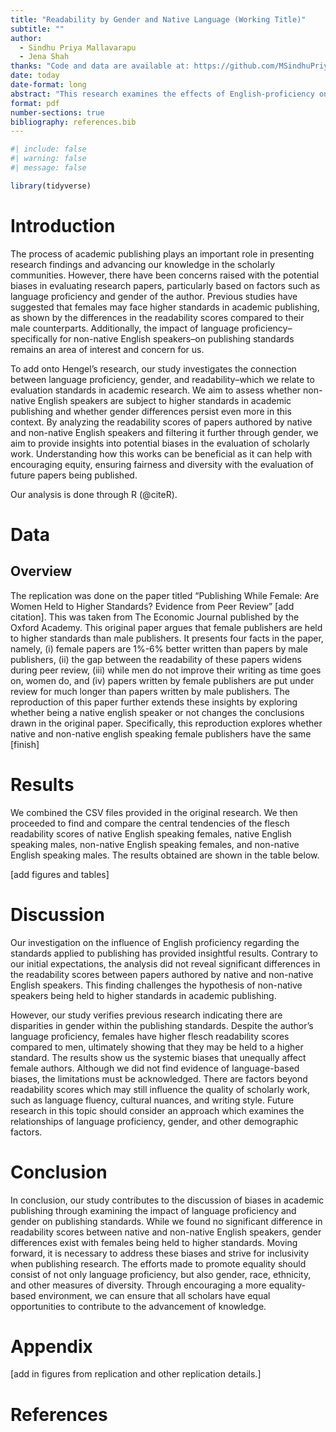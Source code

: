 ```yaml
---
title: "Readability by Gender and Native Language (Working Title)"
subtitle: ""
author: 
  - Sindhu Priya Mallavarapu
  - Jena Shah
thanks: "Code and data are available at: https://github.com/MSindhuPriya/publish_while_female. The replication is available at : "
date: today
date-format: long
abstract: "This research examines the effects of English-proficiency on the standards applied to academic publishing. We are building upon previous research suggesting that women may be held to higher standards in scholarly writing [citation] and investigate if there are differences for non-native English speakers. Utilizing data from CSV datasets, we analyzed the flesch readability scores of papers written by native and non-native English speakers, filtered by gender. Our findings revealed no significant difference in the readability scores based on language proficiency. Albeit, consistent with prior research, we observed gender disparities with women facing higher standards than men. These results highlight the importance of addressing biases in academic publishing and advocating for equality in the area. Future research should explore the reasons behind gender disparities in publishing standards to help identify strategies which can promote inclusivity in scholarly publishing."
format: pdf
number-sections: true
bibliography: references.bib
---
```


```r
#| include: false
#| warning: false
#| message: false

library(tidyverse)
```


# Introduction

The process of academic publishing plays an important role in presenting research findings and advancing our knowledge in the scholarly communities. However, there have been concerns raised with the potential biases in evaluating research papers, particularly based on factors such as language proficiency and gender of the author. Previous studies have suggested that females may face higher standards in academic publishing, as shown by the differences in the readability scores compared to their male counterparts. Additionally, the impact of language proficiency–specifically for non-native English speakers–on publishing standards remains an area of interest and concern for us.

To add onto Hengel’s research, our study investigates the connection between language proficiency, gender, and readability–which we relate to evaluation standards in academic research. We aim to assess whether non-native English speakers are subject to higher standards in academic publishing and whether gender differences persist even more in this context. By analyzing the readability scores of papers authored by native and non-native English speakers and filtering it further through gender, we aim to provide insights into potential biases in the evaluation of scholarly work. Understanding how this works can be beneficial as it can help with encouraging equity, ensuring fairness and diversity with the evaluation of future papers being published.

Our analysis is done through R (@citeR).



# Data {#sec-data}

## Overview

The replication was done on the paper titled “Publishing While Female: Are Women Held to Higher Standards? Evidence from Peer Review” [add citation]. This was taken from The Economic Journal published by the Oxford Academy. This original paper argues that female publishers are held to higher standards than male publishers. It presents four facts in the paper, namely, (i) female papers are 1%-6% better written than papers by male publishers, (ii) the gap between the readability of these papers widens during peer review, (iii) while men do not improve their writing as time goes on, women do, and (iv) papers written by female publishers are put under review for much longer than papers written by male publishers. The reproduction of this paper further extends these insights by exploring whether being a native english speaker or not changes the conclusions drawn in the original paper. Specifically, this reproduction explores whether native and non-native english speaking female publishers have the same [finish]


# Results

We combined the CSV files provided in the original research. We then proceeded to find and compare the central tendencies of the flesch readability scores of native English speaking females, native English speaking males, non-native English speaking females, and non-native English speaking males.
The results obtained are shown in the table below.


[add figures and tables]


# Discussion

Our investigation on the influence of English proficiency regarding the standards applied to publishing has provided insightful results. Contrary to our initial expectations, the analysis did not reveal significant differences in the readability scores between papers authored by native and non-native English speakers. This finding challenges the hypothesis of non-native speakers being held to higher standards in academic publishing.

However, our study verifies previous research indicating there are disparities in gender within the publishing standards. Despite the author’s language proficiency, females have higher flesch readability scores compared to men, ultimately showing that they may be held to a higher standard. The results show us the systemic biases that unequally affect female authors. Although we did not find evidence of language-based biases, the limitations must be acknowledged. There are factors beyond readability scores which may still influence the quality of scholarly work, such as language fluency, cultural nuances, and writing style. Future research in this topic should consider an approach which examines the relationships of language proficiency, gender, and other demographic factors.

# Conclusion

In conclusion, our study contributes to the discussion of biases in academic publishing through examining the impact of language proficiency and gender on publishing standards. While we found no significant difference in readability scores between native and non-native English speakers, gender differences exist with females being held to higher standards.
Moving forward, it is necessary to address these biases and strive for inclusivity when publishing research. The efforts made to promote equality should consist of not only language proficiency, but also gender, race, ethnicity, and other measures of diversity. Through encouraging a more equality-based environment, we can ensure that all scholars have equal opportunities to contribute to the advancement of knowledge.



\newpage

\appendix

# Appendix {-}

[add in figures from replication and other replication details.]


\newpage


# References


